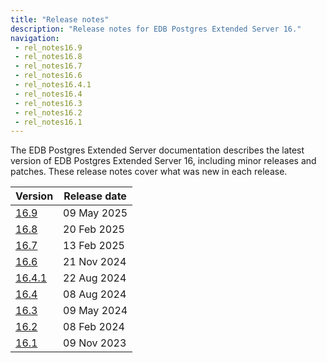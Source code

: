 ```yaml
---
title: "Release notes"
description: "Release notes for EDB Postgres Extended Server 16."
navigation:
 - rel_notes16.9
 - rel_notes16.8
 - rel_notes16.7
 - rel_notes16.6
 - rel_notes16.4.1
 - rel_notes16.4
 - rel_notes16.3
 - rel_notes16.2
 - rel_notes16.1
---
```

The EDB Postgres Extended Server documentation describes the latest version of EDB Postgres Extended Server 16, 
including minor releases and patches. These release notes 
cover what was new in each release. 

| Version                   | Release date |
|---------------------------|--------------|
| [16.9](rel_notes16.9)     | 09 May 2025  |
| [16.8](rel_notes16.8)     | 20 Feb 2025  |
| [16.7](rel_notes16.7)     | 13 Feb 2025  |
| [16.6](rel_notes16.6)     | 21 Nov 2024  |
| [16.4.1](rel_notes16.4.1) | 22 Aug 2024  |
| [16.4](rel_notes16.4)     | 08 Aug 2024  |
| [16.3](rel_notes16.3)     | 09 May 2024  |
| [16.2](rel_notes16.2)     | 08 Feb 2024  |
| [16.1](rel_notes16.1)     | 09 Nov 2023  |



